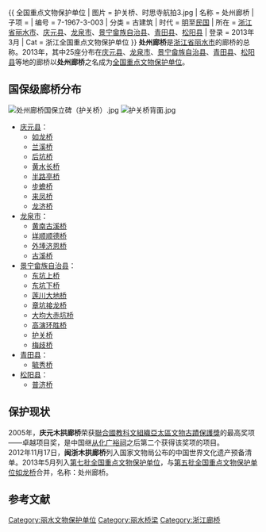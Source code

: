 {{unreferenced|time=2013-06-02T17:16:40+00:00}}
{{ 全国重点文物保护单位
| 图片 = 护关桥、时思寺航拍3.jpg
| 名称 = 处州廊桥
| 子项 = 
| 编号 = 7-1967-3-003
| 分类 = 古建筑
| 时代 = [[明代|明]]至[[中華民國|民国]]
| 所在 = [[浙江省|浙江省]][[丽水市|丽水市]]、[[庆元县|庆元县]]、[[龙泉市|龙泉市]]、[[景宁畲族自治县|景宁畲族自治县]]、[[青田县|青田县]]、[[松阳县|松阳县]]
| 登录 = 2013年3月
| Cat = 浙江全国重点文物保护单位
}}
'''处州廊桥'''是[[浙江省|浙江省]][[丽水市|丽水市]]的廊桥的总称。2013年，其中25座分布在[[庆元县|庆元县]]、[[龙泉市|龙泉市]]、[[景宁畲族自治县|景宁畲族自治县]]、[[青田县|青田县]]、[[松阳县|松阳县]]等地的廊桥以'''处州廊桥'''之名成为[[全国重点文物保护单位|全国重点文物保护单位]]。

==国保级廊桥分布==
[[File:处州廊桥国保立碑（护关桥）.jpg|thumb]]
[[File:护关桥背面.jpg|thumb]]
*[[庆元县|庆元县]]：
**[[如龙桥|如龙桥]]
**[[兰溪桥|兰溪桥]]
**[[后坑桥|后坑桥]]
**[[黄水长桥|黄水长桥]]
**[[半路亭桥|半路亭桥]]
**[[步蟾桥|步蟾桥]]
**[[来凤桥|来凤桥]]
**[[龙济桥|龙济桥]]
*[[龙泉市|龙泉市]]：
**[[黄南古溪桥|黄南古溪桥]]
**[[垟顺顺德桥|垟顺顺德桥]]
**[[外埲济恩桥|外埲济恩桥]]
**[[古溪桥|古溪桥]]
*[[景宁畲族自治县|景宁畲族自治县]]：
**[[东坑上桥|东坑上桥]]
**[[东坑下桥|东坑下桥]]
**[[莲川大地桥|莲川大地桥]]
**[[章坑接龙桥|章坑接龙桥]]
**[[大均大赤坑桥|大均大赤坑桥]]
**[[高演环胜桥|高演环胜桥]]
**[[护关桥|护关桥]]
**[[梅歧桥|梅歧桥]]
*[[青田县|青田县]]：
**[[毓秀桥_(青田)|毓秀桥]]
*[[松阳县|松阳县]]：
**[[普济桥_(松阳)|普济桥]]

==保护现状==
2005年，'''庆元木拱廊桥'''荣获[[聯合國教科文組織亞太區文物古蹟保護獎|聯合國教科文組織亞太區文物古蹟保護獎]]的最高奖项——卓越项目奖，是中国继[[从化|从化]][[广裕祠|广裕祠]]之后第二个获得该奖项的项目。<Br>
2012年11月17日，'''闽浙木拱廊桥'''列入国家文物局公布的中国世界文化遗产预备清单。2013年5月列入[[第七批全国重点文物保护单位|第七批全国重点文物保护单位]]，与[[第五批全国重点文物保护单位|第五批全国重点文物保护单位]][[如龙桥|如龙桥]]合并，名称：处州廊桥。

==参考文献==
{{reflist}}

{{浙江全国重点文物保护单位}}
[[Category:丽水文物保护单位|Category:丽水文物保护单位]]
[[Category:丽水桥梁|Category:丽水桥梁]]
[[Category:浙江廊桥|Category:浙江廊桥]]